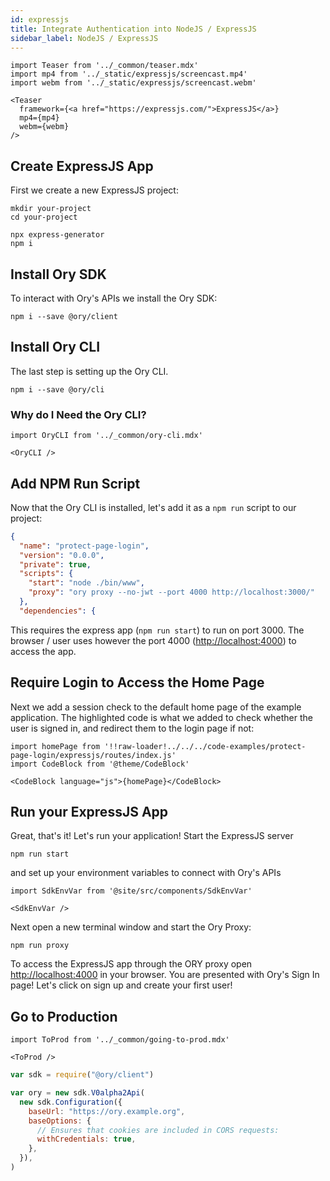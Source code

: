 ```yaml
---
id: expressjs
title: Integrate Authentication into NodeJS / ExpressJS
sidebar_label: NodeJS / ExpressJS
---
```


```mdx-code-block
import Teaser from '../_common/teaser.mdx'
import mp4 from '../_static/expressjs/screencast.mp4'
import webm from '../_static/expressjs/screencast.webm'

<Teaser
  framework={<a href="https://expressjs.com/">ExpressJS</a>}
  mp4={mp4}
  webm={webm}
/>
```

## Create ExpressJS App

First we create a new ExpressJS project:

```shell-session
mkdir your-project
cd your-project

npx express-generator
npm i
```

## Install Ory SDK

To interact with Ory's APIs we install the Ory SDK:

```shell-session
npm i --save @ory/client
```

## Install Ory CLI

The last step is setting up the Ory CLI.

```shell
npm i --save @ory/cli
```

### Why do I Need the Ory CLI?

```mdx-code-block
import OryCLI from '../_common/ory-cli.mdx'

<OryCLI />
```

## Add NPM Run Script

Now that the Ory CLI is installed, let's add it as a `npm run` script to our project:

```json title="package.json"  {7}
{
  "name": "protect-page-login",
  "version": "0.0.0",
  "private": true,
  "scripts": {
    "start": "node ./bin/www",
    "proxy": "ory proxy --no-jwt --port 4000 http://localhost:3000/"
  },
  "dependencies": {
```

This requires the express app (`npm run start`) to run on port 3000. The browser / user uses however the port 4000
([http://localhost:4000](http://localhost:4000)) to access the app.

## Require Login to Access the Home Page

Next we add a session check to the default home page of the example application. The highlighted code is what we added to check
whether the user is signed in, and redirect them to the login page if not:

```mdx-code-block
import homePage from '!!raw-loader!../../../code-examples/protect-page-login/expressjs/routes/index.js'
import CodeBlock from '@theme/CodeBlock'

<CodeBlock language="js">{homePage}</CodeBlock>
```

## Run your ExpressJS App

Great, that's it! Let's run your application! Start the ExpressJS server

```shell-session
npm run start
```

and set up your environment variables to connect with Ory's APIs

```mdx-code-block
import SdkEnvVar from '@site/src/components/SdkEnvVar'

<SdkEnvVar />
```

Next open a new terminal window and start the Ory Proxy:

```shell-session
npm run proxy
```

To access the ExpressJS app through the ORY proxy open [http://localhost:4000](http://localhost:4000) in your browser. You are
presented with Ory's Sign In page! Let's click on sign up and create your first user!

## Go to Production

```mdx-code-block
import ToProd from '../_common/going-to-prod.mdx'

<ToProd />
```

```js {2,4-7}
var sdk = require("@ory/client")

var ory = new sdk.V0alpha2Api(
  new sdk.Configuration({
    baseUrl: "https://ory.example.org",
    baseOptions: {
      // Ensures that cookies are included in CORS requests:
      withCredentials: true,
    },
  }),
)
```
